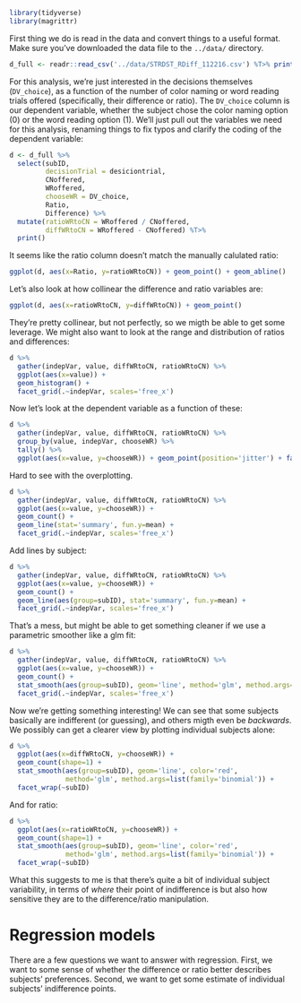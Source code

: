 ```r
library(tidyverse)
library(magrittr)
```

First thing we do is read in the data and convert things to a useful format.  Make sure you've downloaded the data file to the `../data/` directory.

```r
d_full <- readr::read_csv('../data/STRDST_RDiff_112216.csv') %T>% print()
```

For this analysis, we're just interested in the decisions themselves (`DV_choice`), as a function of the number of color naming or word reading trials offered (specifically, their difference or ratio).  The `DV_choice` column is our dependent variable, whether the subject chose the color naming option (0) or the word reading option (1).  We'll just pull out the variables we need for this analysis, renaming things to fix typos and clarify the coding of the dependent variable:

```r

d <- d_full %>%
  select(subID,
         decisionTrial = desiciontrial,
         CNoffered,
         WRoffered,
         chooseWR = DV_choice,
         Ratio,
         Difference) %>%
  mutate(ratioWRtoCN = WRoffered / CNoffered,
         diffWRtoCN = WRoffered - CNoffered) %T>%
  print()

```

It seems like the ratio column doesn't match the manually calulated ratio:

```r

ggplot(d, aes(x=Ratio, y=ratioWRtoCN)) + geom_point() + geom_abline()

```

Let's also look at how collinear the difference and ratio variables are:

```r

ggplot(d, aes(x=ratioWRtoCN, y=diffWRtoCN)) + geom_point()

```
They're pretty collinear, but not perfectly, so we migth be able to get some leverage.  We might also want to look at the range and distribution of ratios and differences:

```r

d %>%
  gather(indepVar, value, diffWRtoCN, ratioWRtoCN) %>%
  ggplot(aes(x=value)) +
  geom_histogram() +
  facet_grid(.~indepVar, scales='free_x')

```


Now let's look at the dependent variable as a function of these:

```r

d %>%
  gather(indepVar, value, diffWRtoCN, ratioWRtoCN) %>%
  group_by(value, indepVar, chooseWR) %>%
  tally() %>%
  ggplot(aes(x=value, y=chooseWR)) + geom_point(position='jitter') + facet_grid(.~indepVar)

```

Hard to see with the overplotting.

```r

d %>%
  gather(indepVar, value, diffWRtoCN, ratioWRtoCN) %>%
  ggplot(aes(x=value, y=chooseWR)) +
  geom_count() +
  geom_line(stat='summary', fun.y=mean) +
  facet_grid(.~indepVar, scales='free_x')

```

Add lines by subject:

```r


d %>%
  gather(indepVar, value, diffWRtoCN, ratioWRtoCN) %>%
  ggplot(aes(x=value, y=chooseWR)) +
  geom_count() +
  geom_line(aes(group=subID), stat='summary', fun.y=mean) +
  facet_grid(.~indepVar, scales='free_x')

```

That's a mess, but might be able to get something cleaner if we use a parametric smoother like a glm fit:

```r


d %>%
  gather(indepVar, value, diffWRtoCN, ratioWRtoCN) %>%
  ggplot(aes(x=value, y=chooseWR)) +
  geom_count() +
  stat_smooth(aes(group=subID), geom='line', method='glm', method.args=list(family='binomial')) +
  facet_grid(.~indepVar, scales='free_x')

```

Now we're getting something interesting!  We can see that some subjects basically are indifferent (or guessing), and others migth even be _backwards_.  We possibly can get a clearer view by plotting individual subjects alone:

```r

d %>%
  ggplot(aes(x=diffWRtoCN, y=chooseWR)) +
  geom_count(shape=1) +
  stat_smooth(aes(group=subID), geom='line', color='red',
              method='glm', method.args=list(family='binomial')) +
  facet_wrap(~subID)

```

And for ratio:

```r

d %>%
  ggplot(aes(x=ratioWRtoCN, y=chooseWR)) +
  geom_count(shape=1) +
  stat_smooth(aes(group=subID), geom='line', color='red',
              method='glm', method.args=list(family='binomial')) +
  facet_wrap(~subID)
```

What this suggests to me is that there's quite a bit of individual subject variability, in terms of _where_ their point of indifference is but also how sensitive they are to the difference/ratio manipulation.

# Regression models

There are a few questions we want to answer with regression.  First, we want to some sense of whether the difference or ratio better describes subjects' preferences.  Second, we want to get some estimate of individual subjects' indifference points.
